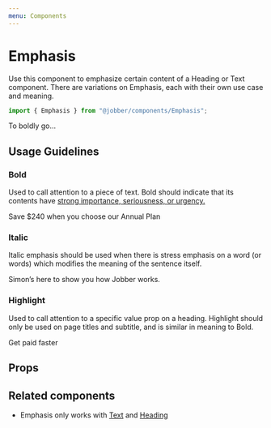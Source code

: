 ```yaml
---
menu: Components
---
```



# Emphasis

Use this component to emphasize certain content of a Heading or Text component.
There are variations on Emphasis, each with their own use case and meaning.

```ts
import { Emphasis } from "@jobber/components/Emphasis";
```

<Playground>
  <Text>
    To <Emphasis variation="bold">boldly</Emphasis> go…
  </Text>
</Playground>

## Usage Guidelines

### Bold

Used to call attention to a piece of text. Bold should indicate that its
contents have
[strong importance, seriousness, or urgency.](https://developer.mozilla.org/en-US/docs/Web/HTML/Element/strong)

<Playground>
  <Text>
    <Emphasis variation="bold">Save $240</Emphasis> when you choose our Annual
    Plan
  </Text>
</Playground>

### Italic

Italic emphasis should be used when there is stress emphasis on a word (or
words) which modifies the meaning of the sentence itself.

<Playground>
  <Text>
    Simon’s here to show <Emphasis variation="italic">you</Emphasis> how Jobber
    works.
  </Text>
</Playground>

### Highlight

Used to call attention to a specific value prop on a heading. Highlight should
only be used on page titles and subtitle, and is similar in meaning to Bold.

<Playground>
  <Heading level={1}>
    Get paid <Emphasis variation="highlight">faster</Emphasis>
  </Heading>
</Playground>

## Props

<Props of={Emphasis} />

## Related components

- Emphasis only works with
  [Text](https://atlantis.getjobber.com/packages-components-src-text-text) and
  [Heading](https://atlantis.getjobber.com/packages-components-src-heading-heading)
